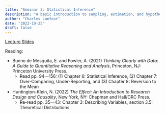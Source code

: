 ```yaml
---
title: "Seminar 3: Statistical Inference"
description: "A basic introduction to sampling, estimation, and hypothesis testing"
author: "Charles Lanfear"
date: "2022-10-25"
draft: false
---
```


[Lecture Slides](https://clanfear.github.io/ioc_crm/_lectures/3_statistical-inference/slides_statistical-inference.html)

Reading:

* Bueno de Mesquita, E. and Fowler, A. (2021) *Thinking Clearly with Data: A Guide to Quantitative Reasoning and Analysis*, Princeton, NJ: Princeton University Press.
   * Read pp. 94—156: (1) Chapter 6: Statistical Inference, (2) Chapter 7: Over-Comparing, Under-Reporting, and (3) Chapter 8: Reversion to the Mean

* Huntington-Klein, N. (2022) *The Effect: An Introduction to Research Design and Causality*, New York, NY: Chapman and Hall/CRC Press. 
   * Re-read pp. 35—43: Chapter 3: Describing Variables, section 3.5: Theoretical Distributions
